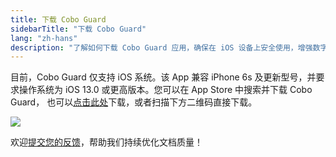 ```yaml
---
title: 下载 Cobo Guard
sidebarTitle: "下载 Cobo Guard"
lang: "zh-hans"
description: "了解如何下载 Cobo Guard 应用，确保在 iOS 设备上安全使用，增强数字资产的传输安全性。"
---
```


目前，Cobo Guard 仅支持 iOS 系统。该 App 兼容 iPhone 6s 及更新型号，并要求操作系统为 iOS 13.0 或更高版本。您可以在 App Store 中搜索并下载 Cobo Guard， 也可以[点击此处](https://apps.apple.com/us/app/cobo-guard/id6450997458?ref=cobo-institutional-digital-asset-custody-provider)下载，或者扫描下方二维码直接下载。

<img src="/cn/images/cobo-guard/common/QRcode.png" className="screenshot_modal"></img>

<Tip>欢迎[提交您的反馈](https://forms.zohopublic.com/cobo/form/DocumentFeedbackForm/formperma/QvLOhxJv1_JMsJ-1dleZ8Itb_7rzN-LtgvsDdxosoVI?referrername=manuals)，帮助我们持续优化文档质量！</Tip>